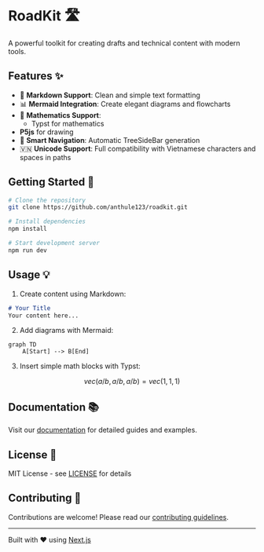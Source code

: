 
# RoadKit 🛣️

A powerful toolkit for creating drafts and technical content with modern tools.

## Features ✨

- 📝 **Markdown Support**: Clean and simple text formatting
- 📊 **Mermaid Integration**: Create elegant diagrams and flowcharts
- 🔢 **Mathematics Support**:
  - Typst for mathematics
- **P5js** for drawing
- 🌳 **Smart Navigation**: Automatic TreeSideBar generation
- 🇻🇳 **Unicode Support**: Full compatibility with Vietnamese characters and spaces in paths

## Getting Started 🚀

```bash
# Clone the repository
git clone https://github.com/anthule123/roadkit.git

# Install dependencies
npm install

# Start development server
npm run dev
```

## Usage 💡

1. Create content using Markdown:
```markdown
# Your Title
Your content here...
```

2. Add diagrams with Mermaid:

```mermaid
graph TD
    A[Start] --> B[End]
```



3. Insert simple math blocks with Typst:
```math
vec(a/b, a/b, a/b) = vec(1, 1, 1)

```

## Documentation 📚

Visit our [documentation](https://your-docs-link.com) for detailed guides and examples.

## License 📄

MIT License - see [LICENSE](LICENSE) for details

## Contributing 🤝

Contributions are welcome! Please read our [contributing guidelines](CONTRIBUTING.md).

---

Built with ❤️ using [Next.js](https://nextjs.org/)
